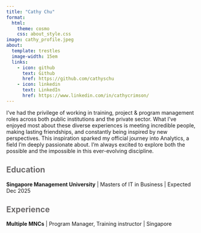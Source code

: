 ```yaml
---
title: "Cathy Chu"
format: 
  html:
    theme: cosmo
    css: about_style.css
image: cathy_profile.jpeg
about:
  template: trestles
  image-width: 15em
  links:
    - icon: github
      text: Github
      href: https://github.com/cathyschu
    - icon: linkedin
      text: LinkedIn
      href: https://www.linkedin.com/in/cathycrimson/
---
```


::: {#hero-heading}
I've had the privilege of working in training, project & program management roles across both public institutions and the private sector. What I've enjoyed most about these diverse experiences is meeting incredible people, making lasting friendships, and constantly being inspired by new perspectives. This inspiration sparked my official journey into Analytics, a field I'm deeply passionate about. I'm always excited to explore both the possible and the impossible in this ever-evolving discipline.

## [Education]{style="color:#6c696a"}

**Singapore Management University** \| Masters of IT in Business \| Expected Dec 2025

## [Experience]{style="color:#6c696a"}

**Multiple MNCs** \| Program Manager, Training instructor \| Singapore
:::
